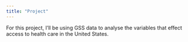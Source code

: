 ```yaml
---
title: "Project"
---
```


For this project, I'll be using GSS data to analyse the variables that effect access to health care in the United States.